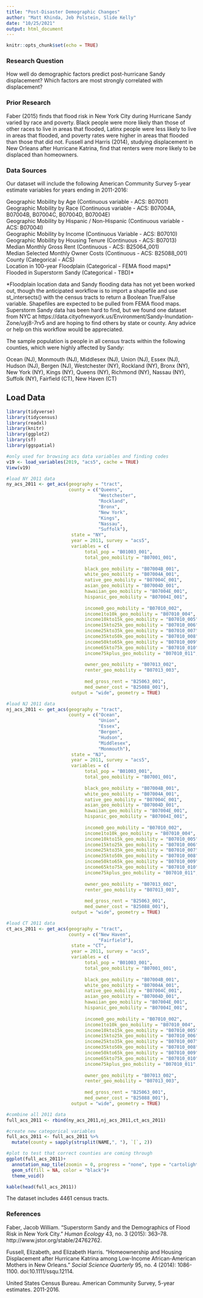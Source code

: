 ```yaml
---
title: "Post-Disaster Demographic Changes"
author: "Matt Khinda, Jeb Polstein, Slide Kelly"
date: "10/25/2021"
output: html_document
---
```


```r
knitr::opts_chunk$set(echo = TRUE)
```
  
### Research Question  

How well do demographic factors predict post-hurricane Sandy displacement? Which factors are most strongly correlated with displacement?  

### Prior Research  

Faber (2015) finds that flood risk in New York City during Hurricane Sandy varied by race and poverty. Black people were more likely than those of other races to live in areas that flooded, Latinx people were less likely to live in areas that flooded, and poverty rates were higher in areas that flooded than those that did not. Fussell and Harris (2014), studying displacement in New Orleans after Hurricane Katrina, find that renters were more likely to be displaced than homeowners. 


### Data Sources  

Our dataset will include the following American Community Survey 5-year estimate variables for years ending in 2011-2016:

Geographic Mobility by Age (Continuous variable - ACS: B07001)  
Geographic Mobility by Race (Continuous variable - ACS: B07004A, B07004B, B07004C, B07004D, B07004E)  
Geographic Mobility by Hispanic / Non-Hispanic (Continuous variable - ACS: B07004I)  
Geographic Mobility by Income (Continuous Variable - ACS: B07010)  
Geographic Mobility by Housing Tenure (Continuous - ACS: B07013)  
Median Monthly Gross Rent (Continuous - ACS: B25064_001)  
Median Selected Monthly Owner Costs (Continuous - ACS: B25088_001)  
County (Categorical - ACS)  
Location in 100-year Floodplain (Categorical - FEMA flood maps)*  
Flooded in Superstorm Sandy (Categorical - TBD)*  
  
*Floodplain location data and Sandy flooding data has not yet been worked out, though the anticipated workflow is to import a shapefile and use st_intersects() with the census tracts to return a Boolean True/False variable. Shapefiles are expected to be pulled from FEMA flood maps. Superstorm Sandy data has been hard to find, but we found one dataset from NYC at https://data.cityofnewyork.us/Environment/Sandy-Inundation-Zone/uyj8-7rv5 and are hoping to find others by state or county. Any advice or help on this workflow would be appreciated.

The sample population is people in all census tracts within the following counties, which were highly affected by Sandy:

Ocean (NJ), Monmouth (NJ), Middlesex (NJ), Union (NJ), Essex (NJ), Hudson (NJ), Bergen (NJ), Westchester (NY), Rockland (NY), Bronx (NY), New York (NY), Kings (NY), Queens (NY), Richmond (NY), Nassau (NY), Suffolk (NY), Fairfield (CT), New Haven (CT)

## Load Data  
```r
library(tidyverse)
library(tidycensus)
library(readxl)
library(knitr)
library(ggplot2)
library(sf)
library(ggspatial)
```

```r
#only used for browsing acs data variables and finding codes
v19 <- load_variables(2019, "acs5", cache = TRUE)
View(v19)
```

```r
#load NY 2011 data
ny_acs_2011 <- get_acs(geography = "tract", 
                       county = c("Queens", 
                                  "Westchester", 
                                  "Rockland", 
                                  "Bronx", 
                                  "New York", 
                                  "Kings", 
                                  "Nassau",
                                  "Suffolk"), 
                        state = "NY",
                        year = 2011, survey = "acs5",
                        variables = c(
                             total_pop = "B01003_001",
                             total_geo_mobility = "B07001_001",
                             
                             black_geo_mobility = "B07004B_001",
                             white_geo_mobility = "B07004A_001",
                             native_geo_mobility = "B07004C_001",
                             asian_geo_mobility = "B07004D_001",
                             hawaiian_geo_mobility = "B07004E_001",
                             hispanic_geo_mobility = "B07004I_001",
                             
                             income0_geo_mobility = "B07010_002",
                             income1to10k_geo_mobility = "B07010_004",
                             income10kto15k_geo_mobility = "B07010_005",
                             income15kto25k_geo_mobility = "B07010_006",
                             income25kto35k_geo_mobility = "B07010_007",
                             income35kto50k_geo_mobility = "B07010_008",
                             income50kto65k_geo_mobility = "B07010_009",
                             income65kto75k_geo_mobility = "B07010_010",
                             income75kplus_geo_mobility = "B07010_011",
                             
                             owner_geo_mobility = "B07013_002",
                             renter_geo_mobility = "B07013_003",
                             
                             med_gross_rent = "B25063_001", 
                             med_owner_cost = "B25088_001"),
                        output = "wide", geometry = TRUE)

#load NJ 2011 data
nj_acs_2011 <- get_acs(geography = "tract", 
                       county = c("Ocean", 
                                  "Union", 
                                  "Essex", 
                                  "Bergen", 
                                  "Hudson", 
                                  "Middlesex", 
                                  "Monmouth"), 
                        state = "NJ",
                        year = 2011, survey = "acs5",
                        variables = c(
                             total_pop = "B01003_001",
                             total_geo_mobility = "B07001_001",
                             
                             black_geo_mobility = "B07004B_001",
                             white_geo_mobility = "B07004A_001",
                             native_geo_mobility = "B07004C_001",
                             asian_geo_mobility = "B07004D_001",
                             hawaiian_geo_mobility = "B07004E_001",
                             hispanic_geo_mobility = "B07004I_001",
                             
                             income0_geo_mobility = "B07010_002",
                             income1to10k_geo_mobility = "B07010_004",
                             income10kto15k_geo_mobility = "B07010_005",
                             income15kto25k_geo_mobility = "B07010_006",
                             income25kto35k_geo_mobility = "B07010_007",
                             income35kto50k_geo_mobility = "B07010_008",
                             income50kto65k_geo_mobility = "B07010_009",
                             income65kto75k_geo_mobility = "B07010_010",
                             income75kplus_geo_mobility = "B07010_011",
                             
                             owner_geo_mobility = "B07013_002",
                             renter_geo_mobility = "B07013_003",
                             
                             med_gross_rent = "B25063_001", 
                             med_owner_cost = "B25088_001"),
                        output = "wide", geometry = TRUE)

#load CT 2011 data
ct_acs_2011 <- get_acs(geography = "tract", 
                       county = c("New Haven", 
                                  "Fairfield"), 
                        state = "CT",
                        year = 2011, survey = "acs5",
                        variables = c(
                             total_pop = "B01003_001",
                             total_geo_mobility = "B07001_001",
                             
                             black_geo_mobility = "B07004B_001",
                             white_geo_mobility = "B07004A_001",
                             native_geo_mobility = "B07004C_001",
                             asian_geo_mobility = "B07004D_001",
                             hawaiian_geo_mobility = "B07004E_001",
                             hispanic_geo_mobility = "B07004I_001",
                             
                             income0_geo_mobility = "B07010_002",
                             income1to10k_geo_mobility = "B07010_004",
                             income10kto15k_geo_mobility = "B07010_005",
                             income15kto25k_geo_mobility = "B07010_006",
                             income25kto35k_geo_mobility = "B07010_007",
                             income35kto50k_geo_mobility = "B07010_008",
                             income50kto65k_geo_mobility = "B07010_009",
                             income65kto75k_geo_mobility = "B07010_010",
                             income75kplus_geo_mobility = "B07010_011",
                             
                             owner_geo_mobility = "B07013_002",
                             renter_geo_mobility = "B07013_003",
                             
                             med_gross_rent = "B25063_001", 
                             med_owner_cost = "B25088_001"),
                        output = "wide", geometry = TRUE)

#combine all 2011 data
full_acs_2011 <- rbind(ny_acs_2011,nj_acs_2011,ct_acs_2011)

#create new categorical variables
full_acs_2011 <- full_acs_2011 %>%
  mutate(county = sapply(strsplit(NAME,", "), `[`, 2))

```

```r
#plot to test that correct counties are coming through
ggplot(full_acs_2011)+
  annotation_map_tile(zoomin = 0, progress = "none", type = "cartolight") +
  geom_sf(fill = NA, color = "black")+
  theme_void()
```
```r
kable(head(full_acs_2011))
```

The dataset includes 4461 census tracts.

### References  

Faber, Jacob William. “Superstorm Sandy and the Demographics of Flood Risk in New York City.” *Human Ecology* 43, no. 3 (2015): 363–78. http://www.jstor.org/stable/24762762.

Fussell, Elizabeth, and Elizabeth Harris. “Homeownership and Housing Displacement after Hurricane Katrina among Low-Income African-American Mothers in New Orleans.” *Social Science Quarterly* 95, no. 4 (2014): 1086-1100. doi:10.1111/ssqu.12114. 

United States Census Bureau. American Community Survey, 5-year estimates. 2011-2016.

